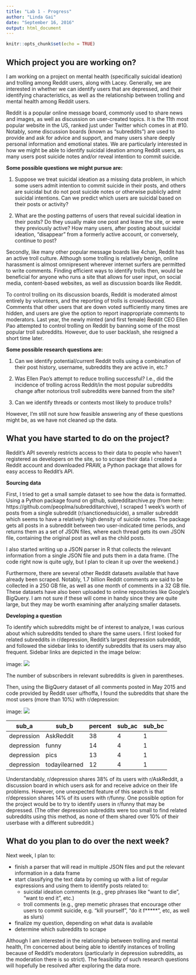 ```yaml
---
title: "Lab 1 - Progress"
author: "Linda Gai"
date: "September 16, 2016"
output: html_document
---
```


```r
knitr::opts_chunk$set(echo = TRUE)
```

## Which project you are working on?

I am working on a project on mental health (specifically suicidal ideation) and trolling among Reddit users, along with Lacey. Generally, we are interested in whether we can identify users that are depressed, and their identifying characteristics, as well as the relationship between trolling and mental health among Reddit users.


Reddit is a popular online message board, commonly used to share news and images, as well as discussion on user-created topics. It is the 11th most popular website in the US, ranked just under Twitter which comes in at #10. Notably, some discussion boards (known as “subreddits”) are used to provide and ask for advice and support, and many users share deeply personal information and emotional states. We are particularly interested in how we might be able to identify suicidal ideation among Reddit users, as many users post suicide notes and/or reveal intention to commit suicide.

**Some possible questions we might pursue are:**


1. Suppose we treat suicidal ideation as a missing data problem, in which some users admit intention to commit suicide in their posts, and others are suicidal but do not post suicide notes or otherwise publicly admit suicidal intentions. Can we predict which users are suicidal based on their posts or activity?

2. What are the posting patterns of users that reveal suicidal ideation in their posts? Do they usually make one post and leave the site, or were they previously active? How many users, after posting about suicidal ideation, “disappear” from a formerly active account, or conversely, continue to post?

Secondly, like many other popular message boards like 4chan, Reddit has an active troll culture. Although some trolling is relatively benign, online harassment is almost omnipresent wherever internet surfers are permitted to write comments. Finding efficient ways to identify trolls then, would be beneficial for anyone who runs a site that allows for user input, on social media, content-based websites, as well as discussion boards like Reddit.

To control trolling on its discussion boards, Reddit is moderated almost entirely by volunteers, and the reporting of trolls is crowdsourced. Comments that other users that are down voted sufficiently many times are hidden, and users are give the option to report inappropriate comments to moderators. Last year, the newly minted (and first female) Reddit CEO Ellen Pao attempted to control trolling on Reddit by banning some of the most popular troll subreddits. However, due to user backlash, she resigned a short time later.

**Some possible research questions are:**

1. Can we identify potential/current Reddit trolls using a combination of their post history, username, subreddits they are active in, etc.? 

2. Was Ellen Pao’s attempt to reduce trolling successful? I.e., did the incidence of trolling across Reddit/in the most popular subreddits change after notorious troll subreddits were banned from the site?

3. Can we identify threads or contexts most likely to produce trolls?

However, I’m still not sure how feasible answering any of these questions might be, as we have not cleaned up the data.

## What you have started to do on the project?
Reddit's API severely restricts access to their data to people who haven't registered as developers on the site, so to scrape their data I created a Reddit account and downloaded PRAW, a Python package that allows for easy access to Reddit's API.

**Sourcing data**

First, I tried to get a small sample dataset to see how the data is formatted. Using a Python package found on github, subredditarchive.py (from here: https://github.com/peoplma/subredditarchive), I scraped 1 week's worth of posts from a single subreddit (r/sanctionedsuicide), a smaller subreddit which seems to have a relatively high density of suicide notes. The package gets all posts in a subreddit between two user-indicated time periods, and returns them as a set of JSON files, where each thread gets its own JSON file, containing the original post as well as the child posts.

I also started writing up a JSON parser in R that collects the relevant information from a single JSON file and puts them in a data frame. (The code right now is quite ugly, but I plan to clean it up over the weekend.)

Furthermore, there are several other Reddit datasets available that have already been scraped. Notably, 1.7 billion Reddit comments are said to be collected in a 250 GB file, as well as one month of comments in a 32 GB file. These datasets have also been uploaded to online repositories like Google’s BigQuery. I am not sure if these will come in handy since they are quite large, but they may be worth examining after analyzing smaller datasets.

**Developing a question**

To identify which subreddits might be of interest to analyze, I was curious about which subreddits tended to share the same users. I first looked for related subreddits in r/depression, Reddit’s largest depression subreddit, and followed the sidebar links to identify subreddits that its users may also frequent. Sidebar links are depicted in the image below:

image: ![](Depression_tree.png) 

The number of subscribers in relevant subreddits is given in parentheses.

Then, using the BigQuery dataset of all comments posted in May 2015 and code provided by Reddit user u/fhoffa, I found the subreddits that share the most users (more than 10%) with r/depression:

image: ![](bigquerytree.png) 

sub_a | sub_b |percent | sub_ac | sub_bc
------|------- | ------|------- | ------|
depression | AskReddit |38 | 4 | 1
depression | funny |14 | 4 | 1
depression | pics |13 | 4 | 1
depression | todayilearned |12 | 4 | 1

Understandably, r/depression shares 38% of its users with r/AskReddit, a discussion board in which users ask for and receive advice on their life problems. However, one unexpected feature of this search is that r/depression shares 14% of its users with r/funny. One possible option for the project would be to try to identify users in r/funny that may be depressed. (The other depression subreddits were too small to find related subreddits using this method, as none of them shared over 10% of their userbase with a different subreddit.)


## What do you plan to do over the next week?

Next week, I plan to:

* finish a parser that will read in multiple JSON files and put the relevant information in a data frame
* start classifying the text data by coming up with a list of regular expressions and using them to identify posts related to:
    + suicidal ideation comments (e.g., grep phrases like “want to die”, “want to end it”, etc.)
    + troll comments (e.g., grep memetic phrases that encourage other users to commit suicide, e.g. “kill yourself”, “do it f*****”, etc, as well as slurs)
* finalize my question, depending on what data is available
* determine which subreddits to scrape

Although I am interested in the relationship between trolling and mental health, I’m concerned about being able to identify instances of trolling because of Reddit’s moderators (particularly in depression subreddits, as the moderation there is so strict). The feasibility of such research questions will hopefully be resolved after exploring the data more.